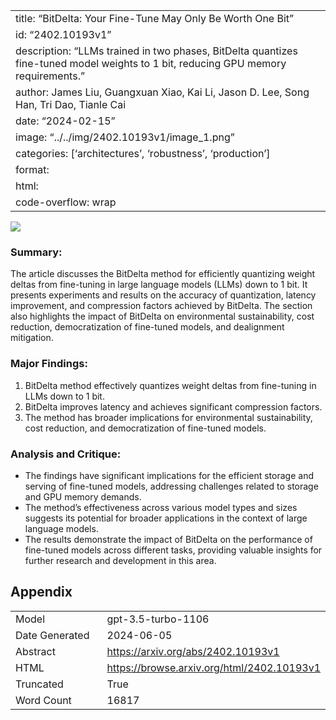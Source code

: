 
---
title: "BitDelta: Your Fine-Tune May Only Be Worth One Bit"
id: "2402.10193v1"
description: "LLMs trained in two phases, BitDelta quantizes fine-tuned model weights to 1 bit, reducing GPU memory requirements."
author: James Liu, Guangxuan Xiao, Kai Li, Jason D. Lee, Song Han, Tri Dao, Tianle Cai
date: "2024-02-15"
image: "../../img/2402.10193v1/image_1.png"
categories: ['architectures', 'robustness', 'production']
format:
  html:
    code-overflow: wrap
---

![](../../img/2402.10193v1/image_1.png)

### Summary:
The article discusses the BitDelta method for efficiently quantizing weight deltas from fine-tuning in large language models (LLMs) down to 1 bit. It presents experiments and results on the accuracy of quantization, latency improvement, and compression factors achieved by BitDelta. The section also highlights the impact of BitDelta on environmental sustainability, cost reduction, democratization of fine-tuned models, and dealignment mitigation.

### Major Findings:
1. BitDelta method effectively quantizes weight deltas from fine-tuning in LLMs down to 1 bit.
2. BitDelta improves latency and achieves significant compression factors.
3. The method has broader implications for environmental sustainability, cost reduction, and democratization of fine-tuned models.

### Analysis and Critique:
- The findings have significant implications for the efficient storage and serving of fine-tuned models, addressing challenges related to storage and GPU memory demands.
- The method's effectiveness across various model types and sizes suggests its potential for broader applications in the context of large language models.
- The results demonstrate the impact of BitDelta on the performance of fine-tuned models across different tasks, providing valuable insights for further research and development in this area.

## Appendix

|          |          |
|----------|----------|
| Model     | gpt-3.5-turbo-1106       |
| Date Generated     | 2024-06-05       |
| Abstract | [https://arxiv.org/abs/2402.10193v1](https://arxiv.org/abs/2402.10193v1)        |
| HTML     | [https://browse.arxiv.org/html/2402.10193v1](https://browse.arxiv.org/html/2402.10193v1)       |
| Truncated       | True       |
| Word Count       | 16817       |